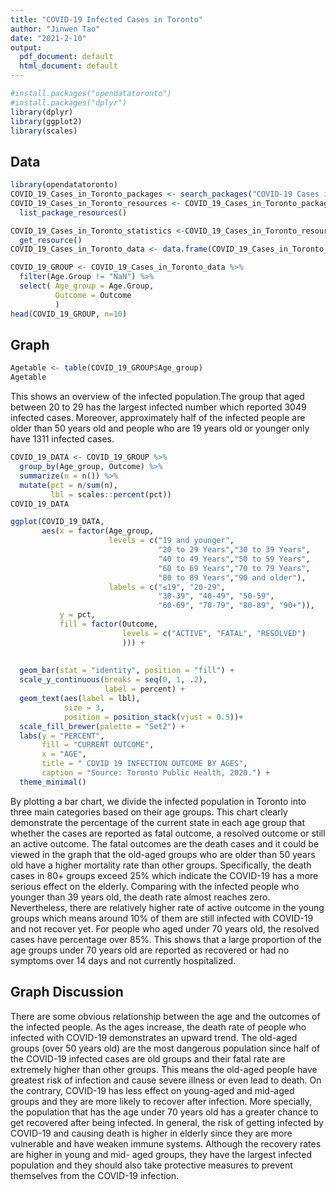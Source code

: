 ```yaml
---
title: "COVID-19 Infected Cases in Toronto"
author: "Jinwen Tao"
date: "2021-2-10"
output:
  pdf_document: default
  html_document: default
---
```



```r
#install.packages("opendatatoronto")
#install.packages("dplyr")  
library(dplyr) 
library(ggplot2)
library(scales)
```


## Data

```r
library(opendatatoronto)
COVID_19_Cases_in_Toronto_packages <- search_packages("COVID-19 Cases in Toronto")
COVID_19_Cases_in_Toronto_resources <- COVID_19_Cases_in_Toronto_packages %>%
  list_package_resources()

COVID_19_Cases_in_Toronto_statistics <-COVID_19_Cases_in_Toronto_resources %>%
  get_resource()
COVID_19_Cases_in_Toronto_data <- data.frame(COVID_19_Cases_in_Toronto_statistics)

COVID_19_GROUP <- COVID_19_Cases_in_Toronto_data %>%
  filter(Age.Group != "NaN") %>%
  select( Age_group = Age.Group,
          Outcome = Outcome
          )
head(COVID_19_GROUP, n=10)
```


## Graph 

```r
Agetable <- table(COVID_19_GROUP$Age_group)
Agetable
```

This shows an overview of the infected population.The group that aged between 20 to 29 has the largest infected number which reported 3049 infected cases. Moreover, approximately half of the infected people are older than 50 years old and people who are 19 years old or younger only have 1311 infected cases.

```r
COVID_19_DATA <- COVID_19_GROUP %>%
  group_by(Age_group, Outcome) %>%
  summarize(n = n()) %>% 
  mutate(pct = n/sum(n),
         lbl = scales::percent(pct))
COVID_19_DATA

ggplot(COVID_19_DATA, 
       aes(x = factor(Age_group,
                      levels = c("19 and younger",
                                 "20 to 29 Years","30 to 39 Years",
                                 "40 to 49 Years","50 to 59 Years", 
                                 "60 to 69 Years","70 to 79 Years",
                                 "80 to 89 Years","90 and older"),
                      labels = c("≤19", "20-29",
                                 "30-39", "40-49", "50-59", 
                                 "60-69", "70-79", "80-89", "90+")),
           y = pct,
           fill = factor(Outcome, 
                         levels = c("ACTIVE", "FATAL", "RESOLVED")
                         ))) + 
  
  
  geom_bar(stat = "identity", position = "fill") +
  scale_y_continuous(breaks = seq(0, 1, .2), 
                     label = percent) +
  geom_text(aes(label = lbl), 
            size = 3, 
            position = position_stack(vjust = 0.5))+
  scale_fill_brewer(palette = "Set2") +
  labs(y = "PERCENT", 
       fill = "CURRENT OUTCOME",
       x = "AGE",
       title = " COVID 19 INFECTION OUTCOME BY AGES",
       caption = "Source: Toronto Public Health, 2020.") +
  theme_minimal()


```

By plotting a bar chart, we divide the infected population in Toronto into three main categories based on their age groups. This chart clearly demonstrate the percentage of the current state in each age group that whether the cases are reported as fatal outcome, a resolved outcome or still an active outcome. The fatal outcomes are the death cases and it could be viewed in the graph that the old-aged groups who are older than 50 years old have a higher mortality rate than other groups. Specifically, the death cases in 80+ groups exceed 25% which indicate the COVID-19 has a more serious effect on the elderly. Comparing with the infected people who younger than 39 years old, the death rate almost reaches zero. Nevertheless, there are relatively higher rate of active outcome in the young groups which means around 10% of them are still infected with COVID-19 and not recover yet. For people who aged under 70 years old, the resolved cases have percentage over 85%. This shows that a large proportion of the age groups under 70 years old are reported as recovered or had no symptoms over 14 days and not currently hospitalized.


## Graph Discussion
There are some obvious relationship between the age and the outcomes of the infected people. As the ages increase, the death rate of people who infected with COVID-19 demonstrates an upward trend. The old-aged groups (over 50 years old) are the most dangerous population since half of the COVID-19 infected cases are old groups and their fatal rate are extremely higher than other groups. This means the old-aged people have greatest risk of infection and cause severe illness or even lead to death. On the contrary, COVID-19 has less effect on young-aged and mid-aged groups and they are more likely to recover after infection. More specially, the population that has the age under 70 years old has a greater chance to get recovered after being infected. 
In general, the risk of getting infected by COVID-19 and causing death is higher in elderly since they  are more vulnerable and have weaken immune systems. Although the recovery rates are higher in young and mid- aged groups, they have the largest infected population and they should also take protective measures to prevent themselves from the COVID-19 infection. 






